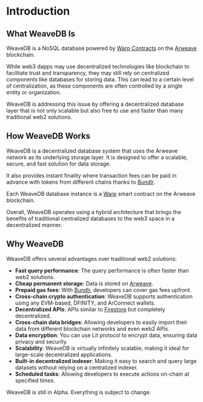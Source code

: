 
# Introduction

## What WeaveDB Is

WeaveDB is a NoSQL database powered by [Warp Contracts](https://warp.cc/) on the [Arweave](https://www.arweave.org/) blockchain.

While web3 dapps may use decentralized technologies like blockchain to facilitate trust and transparency, they may still rely on centralized components like databases for storing data. This can lead to a certain level of centralization, as these components are often controlled by a single entity or organization.

WeaveDB is addressing this issue by offering a decentralized database layer that is not only scalable but also free to use and faster than many traditional web2 solutions.

## How WeaveDB Works

WeaveDB is a decentralized database system that uses the Arweave network as its underlying storage layer. It is designed to offer a scalable, secure, and fast solution for data storage.

It also provides instant finality where transaction fees can be paid in advance with tokens from different chains thanks to [Bundlr](https://bundlr.network/).

Each WeaveDB database instance is a [Warp](https://warp.cc/) smart contract on the Arweave blockchain.

Overall, WeaveDB operates using a hybrid architecture that brings the benefits of traditional centralized databases to the web3 space in a decentralized manner.

## Why WeaveDB

WeaveDB offers several advantages over traditional web2 solutions:

- **Fast query performance**: The query performance is often faster than web2 solutions.
- **Cheap permanent storage**: Data is stored on [Arweave](https://arweave.org).
- **Prepaid gas fees**: With [Bundlr](https://bundlr.network/), developers can cover gas fees upfront.
- **Cross-chain crypto authentication**: WeaveDB supports authentication using any EVM-based, DFINITY, and ArConnect wallets.
- **Decentralized APIs**: APIs similar to [Firestore](https://firebase.google.com/docs/firestore) but completely decentralized.
- **Cross-chain data bridges**: Allowing developers to easily import their data from different blockchain networks and even web2 APIs.
- **Data encryption**: You can use Lit protocol to encrypt data, ensuring data privacy and security.
- **Scalability**: WeaveDB is virtually infinitely scalable, making it ideal for large-scale decentralized applications.
- **Built-in decentralized indexer**: Making it easy to search and query large datasets without relying on a centralized indexer.
- **Scheduled tasks**: Allowing developers to execute actions on-chain at specified times.

<Callout type="warning" emoji="⚠️">
WeaveDB is still in Alpha. Everything is subject to change.
</Callout>
